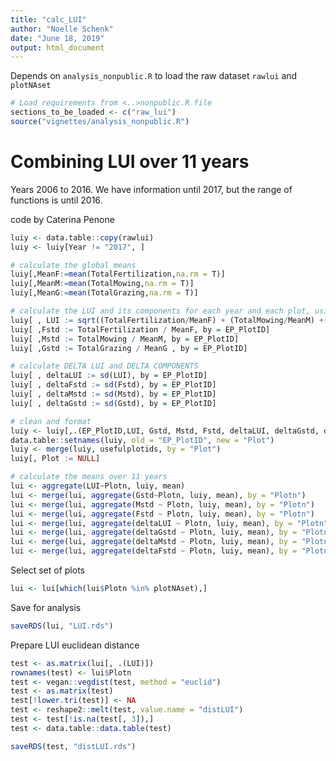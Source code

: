 ```yaml
---
title: "calc_LUI"
author: "Noelle Schenk"
date: "June 18, 2019"
output: html_document
---
```

Depends on `analysis_nonpublic.R` to load the raw dataset `rawlui` and `plotNAset`
```r
# Load requirements from <..>nonpublic.R file
sections_to_be_loaded <- c("raw_lui")
source("vignettes/analysis_nonpublic.R")
```


# Combining LUI over 11 years
Years 2006 to 2016. We have information until 2017, but the range of functions is until 2016.

code by Caterina Penone
```r
luiy <- data.table::copy(rawlui)
luiy <- luiy[Year != "2017", ]

# calculate the global means
luiy[,MeanF:=mean(TotalFertilization,na.rm = T)]
luiy[,MeanM:=mean(TotalMowing,na.rm = T)]
luiy[,MeanG:=mean(TotalGrazing,na.rm = T)]

# calculate the LUI and its components for each year and each plot, using the global mean
luiy[ , LUI := sqrt((TotalFertilization/MeanF) + (TotalMowing/MeanM) +(TotalGrazing / MeanG)), by=EP_PlotID]
luiy[ ,Fstd := TotalFertilization / MeanF, by = EP_PlotID]
luiy[ ,Mstd := TotalMowing / MeanM, by = EP_PlotID]
luiy[ ,Gstd := TotalGrazing / MeanG , by = EP_PlotID]

# calculate DELTA LUI and DELTA COMPONENTS
luiy[ , deltaLUI := sd(LUI), by = EP_PlotID]
luiy[ , deltaFstd := sd(Fstd), by = EP_PlotID]
luiy[ , deltaMstd := sd(Mstd), by = EP_PlotID]
luiy[ , deltaGstd := sd(Gstd), by = EP_PlotID]

# clean and format
luiy <- luiy[,.(EP_PlotID,LUI, Gstd, Mstd, Fstd, deltaLUI, deltaGstd, deltaMstd, deltaFstd)]
data.table::setnames(luiy, old = "EP_PlotID", new = "Plot")
luiy <- merge(luiy, usefulplotids, by = "Plot")
luiy[, Plot := NULL]

# calculate the means over 11 years
lui <- aggregate(LUI~Plotn, luiy, mean)
lui <- merge(lui, aggregate(Gstd~Plotn, luiy, mean), by = "Plotn")
lui <- merge(lui, aggregate(Mstd ~ Plotn, luiy, mean), by = "Plotn")
lui <- merge(lui, aggregate(Fstd ~ Plotn, luiy, mean), by = "Plotn")
lui <- merge(lui, aggregate(deltaLUI ~ Plotn, luiy, mean), by = "Plotn")
lui <- merge(lui, aggregate(deltaGstd ~ Plotn, luiy, mean), by = "Plotn")
lui <- merge(lui, aggregate(deltaMstd ~ Plotn, luiy, mean), by = "Plotn")
lui <- merge(lui, aggregate(deltaFstd ~ Plotn, luiy, mean), by = "Plotn")
```

Select set of plots
```r
lui <- lui[which(lui$Plotn %in% plotNAset),]
```

Save for analysis
```r
saveRDS(lui, "LUI.rds")
```

Prepare LUI euclidean distance
```r
test <- as.matrix(lui[, .(LUI)])
rownames(test) <- lui$Plotn
test <- vegan::vegdist(test, method = "euclid")
test <- as.matrix(test)
test[!lower.tri(test)] <- NA
test <- reshape2::melt(test, value.name = "distLUI")
test <- test[!is.na(test[, 3]),]
test <- data.table::data.table(test)

saveRDS(test, "distLUI.rds")
```

